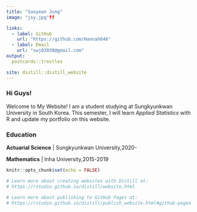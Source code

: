 ```yaml
---
title: "Sooyean Jung"
image: "jsy.jpg"ff

links:
  - label: GitHub
    url: "https://github.com/Hannah646"
  - label: Email
    url: "swj03030@gmail.com"
output:
  postcards::trestles

site: distill::distill_website
---
```




### Hi Guys! 
Welcome to My Website! I am a student studying at Sungkyunkwan University in South Korea.
This semester, I will learn *Applied Statistics* with R and update my portfolio on this website.



### Education
   **Actuarial Science** | Sungkyunkwan University,2020-
   
   **Mathematics** | Inha University,2015-2019


```r
knitr::opts_chunk$set(echo = FALSE)

# Learn more about creating websites with Distill at:
# https://rstudio.github.io/distill/website.html

# Learn more about publishing to GitHub Pages at:
# https://rstudio.github.io/distill/publish_website.html#github-pages

```


